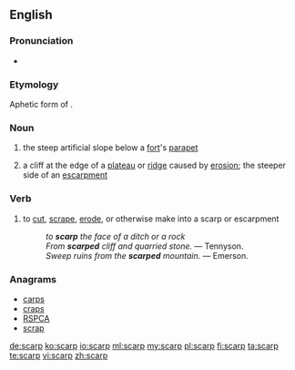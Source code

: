==English==

===Pronunciation===
* {{rhymes|ɑː(r)p}}

===Etymology===
Aphetic form of {{term|escarp|lang=en}}.

===Noun===
{{wikipedia}}
{{en-noun}}

# the steep artificial slope below a [[fort]]'s [[parapet]]
# {{geology}} a cliff at the edge of a [[plateau]] or [[ridge]] caused by [[erosion]]; the steeper side of an [[escarpment]]

===Verb===
{{en-verb}}

# {{earth science|geography|transitive}} to [[cut]], [[scrape]], [[erode]], or otherwise make into a scarp or escarpment
#: ''to '''scarp''' the face of a ditch or a rock''
#: ''From '''scarped''' cliff and quarried stone.'' &mdash; Tennyson.
#: ''Sweep ruins from the '''scarped''' mountain.'' &mdash; Emerson.

===Anagrams===
* [[carps#English|carps]]
* [[craps#English|craps]]
* [[RSPCA#English|RSPCA]]
* [[scrap#English|scrap]]

[[de:scarp]]
[[ko:scarp]]
[[io:scarp]]
[[ml:scarp]]
[[my:scarp]]
[[pl:scarp]]
[[fi:scarp]]
[[ta:scarp]]
[[te:scarp]]
[[vi:scarp]]
[[zh:scarp]]